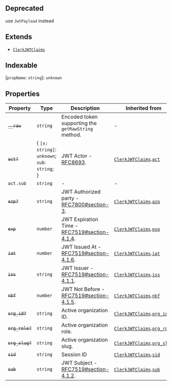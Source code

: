 ## Deprecated

use `JwtPayload` instead

## Extends

- [`ClerkJWTClaims`](clerk-jwt-claims.mdx)

## Indexable

\[`propName`: `string`\]: `unknown`

## Properties

| Property                              | Type                                             | Description                                                                                       | Inherited from                                                                       |
| ------------------------------------- | ------------------------------------------------ | ------------------------------------------------------------------------------------------------- | ------------------------------------------------------------------------------------ |
| <a id="__raw"></a> ~~`__raw`~~        | `string`                                         | Encoded token supporting the `getRawString` method.                                               | -                                                                                    |
| <a id="act"></a> ~~`act?`~~           | \{ `[x: string]`: `unknown`; `sub`: `string`; \} | JWT Actor - [RFC8693](https://www.rfc-editor.org/rfc/rfc8693.html#name-act-actor-claim).          | [`ClerkJWTClaims`](clerk-jwt-claims.mdx).[`act`](clerk-jwt-claims.mdx#act)           |
| `act.sub`                             | `string`                                         | -                                                                                                 | -                                                                                    |
| <a id="azp"></a> ~~`azp?`~~           | `string`                                         | JWT Authorized party - [RFC7800#section-3](https://tools.ietf.org/html/rfc7800#section-3).        | [`ClerkJWTClaims`](clerk-jwt-claims.mdx).[`azp`](clerk-jwt-claims.mdx#azp)           |
| <a id="exp"></a> ~~`exp`~~            | `number`                                         | JWT Expiration Time - [RFC7519#section-4.1.4](https://tools.ietf.org/html/rfc7519#section-4.1.4). | [`ClerkJWTClaims`](clerk-jwt-claims.mdx).[`exp`](clerk-jwt-claims.mdx#exp)           |
| <a id="iat"></a> ~~`iat`~~            | `number`                                         | JWT Issued At - [RFC7519#section-4.1.6](https://tools.ietf.org/html/rfc7519#section-4.1.6).       | [`ClerkJWTClaims`](clerk-jwt-claims.mdx).[`iat`](clerk-jwt-claims.mdx#iat)           |
| <a id="iss"></a> ~~`iss`~~            | `string`                                         | JWT Issuer - [RFC7519#section-4.1.1](https://tools.ietf.org/html/rfc7519#section-4.1.1).          | [`ClerkJWTClaims`](clerk-jwt-claims.mdx).[`iss`](clerk-jwt-claims.mdx#iss)           |
| <a id="nbf"></a> ~~`nbf`~~            | `number`                                         | JWT Not Before - [RFC7519#section-4.1.5](https://tools.ietf.org/html/rfc7519#section-4.1.5).      | [`ClerkJWTClaims`](clerk-jwt-claims.mdx).[`nbf`](clerk-jwt-claims.mdx#nbf)           |
| <a id="org_id"></a> ~~`org_id?`~~     | `string`                                         | Active organization ID.                                                                           | [`ClerkJWTClaims`](clerk-jwt-claims.mdx).[`org_id`](clerk-jwt-claims.mdx#org_id)     |
| <a id="org_role"></a> ~~`org_role?`~~ | `string`                                         | Active organization role.                                                                         | [`ClerkJWTClaims`](clerk-jwt-claims.mdx).[`org_role`](clerk-jwt-claims.mdx#org_role) |
| <a id="org_slug"></a> ~~`org_slug?`~~ | `string`                                         | Active organization slug.                                                                         | [`ClerkJWTClaims`](clerk-jwt-claims.mdx).[`org_slug`](clerk-jwt-claims.mdx#org_slug) |
| <a id="sid"></a> ~~`sid`~~            | `string`                                         | Session ID                                                                                        | [`ClerkJWTClaims`](clerk-jwt-claims.mdx).[`sid`](clerk-jwt-claims.mdx#sid)           |
| <a id="sub"></a> ~~`sub`~~            | `string`                                         | JWT Subject - [RFC7519#section-4.1.2](https://tools.ietf.org/html/rfc7519#section-4.1.2).         | [`ClerkJWTClaims`](clerk-jwt-claims.mdx).[`sub`](clerk-jwt-claims.mdx#sub)           |
